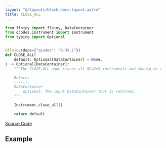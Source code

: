 ```yaml
---
layout: "@/layouts/block-docs-layout.astro"
title: CLOSE_ALL
---
```



<PythonDocsDisplay docstring={docstring} />

```python
from flojoy import flojoy, DataContainer
from qcodes.instrument import Instrument
from typing import Optional


@flojoy(deps={"qcodes": "0.39.1"})
def CLOSE_ALL(
    default: Optional[DataContainer] = None,
) -> Optional[DataContainer]:
    """The CLOSE_ALL node closes all QCoDeS instruments and should be run at the start and end of each Flojoy app that uses QCoDeS.

    Returns
    -------
    DataContainer
        optional: The input DataContainer that is returned.
    """

    Instrument.close_all()

    return default

```

[Source Code](https://github.com/flojoy-ai/blocks/blob/main/blocks/IO/INSTRUMENTS/QCODES/CLOSE_ALL/CLOSE_ALL.py)

## Example
